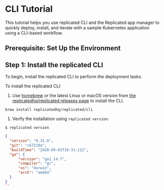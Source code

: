 
# CLI Tutorial

This tutorial helps you use replicated CLI and the Replicated app manager to quickly deploy, install, and iterate with a sample Kubernetes application using a CLI-based workflow.

## Prerequisite: Set Up the Environment

<EnvironmentSetup/>

## Step 1: Install the replicated CLI

To begin, install the replicated CLI to perform the deployment tasks.

To install the replicated CLI:

1. Use [homebrew](https://brew.sh) or the latest Linux or macOS version from [the replicatedhq/replicated releases page](https://github.com/replicatedhq/replicated/releases) to install the CLI.

  ```shell script
  brew install replicatedhq/replicated/cli
  ```

1. Verify the installation using `replicated version`:

  ```text
  $ replicated version
  ```
  ```json
  {
    "version": "0.31.0",
    "git": "c67210a",
    "buildTime": "2020-09-03T18:31:11Z",
    "go": {
        "version": "go1.14.7",
        "compiler": "gc",
        "os": "darwin",
        "arch": "amd64"
    }
  }
  ``
